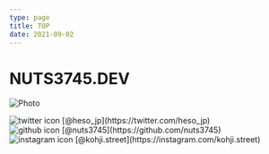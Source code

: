 ```yaml
---
type: page
title: TOP
date: 2021-09-02
---
```


# NUTS3745.DEV



<Image
  src="/images/undraw_beer_xg5f.png"
  alt="Photo"
  width={1125}
  height={750}
  priority
  className="next-image"
/>


<div>
  <Image
    src="/images/twitter.svg"
    className="next-image"
    alt="twitter icon"
    width={30}
    height={30}
    priority
  /> [@heso_jp](https://twitter.com/heso_jp)<br />
  <Image
    src="/images/github.svg"
    className="next-image"
    alt="github icon"
    width={30}
    height={30}
    priority
  /> [@nuts3745](https://github.com/nuts3745)<br />
  <Image
    src="/images/instagram.svg"
    className="next-image"
    alt="instagram icon"
    width={30}
    height={30}
    priority
  /> [@kohji.street](https://instagram.com/kohji.street)<br />
</div>
